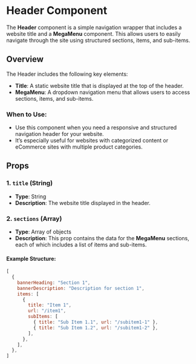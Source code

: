 
<Meta of={HeaderStories} />

# Header Component

The **Header** component is a simple navigation wrapper that includes a website title and a **MegaMenu** component. This allows users to easily navigate through the site using structured sections, items, and sub-items.

## Overview

The Header includes the following key elements:

- **Title**: A static website title that is displayed at the top of the header.
- **MegaMenu**: A dropdown navigation menu that allows users to access sections, items, and sub-items.

### When to Use:

- Use this component when you need a responsive and structured navigation header for your website.
- It’s especially useful for websites with categorized content or eCommerce sites with multiple product categories.

## Props

### 1. `title` (String)
- **Type**: String
- **Description**: The website title displayed in the header.

### 2. `sections` (Array)
- **Type**: Array of objects
- **Description**: This prop contains the data for the **MegaMenu** sections, each of which includes a list of items and sub-items.

#### Example Structure:

```js
[
  {
    bannerHeading: "Section 1",
    bannerDescription: "Description for section 1",
    items: [
      {
        title: "Item 1",
        url: "/item1",
        subItems: [
          { title: "Sub Item 1.1", url: "/subitem1-1" },
          { title: "Sub Item 1.2", url: "/subitem1-2" },
        ],
      },
    ],
  },
]

